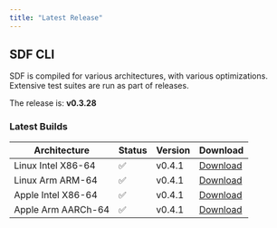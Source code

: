 ```yaml
---
title: "Latest Release" 
---
```


## SDF CLI

SDF is compiled for various architectures, with various optimizations. Extensive
test suites are run as part of releases.

The release is: **v0.3.28**

### Latest Builds

| Architecture           | Status | Version | Download |
| ---------------------- | ------ | ------- | -------- |
| Linux Intel X86-64     |   ✅   | v0.4.1  | [Download](https://cdn.sdf.com/releases/download/sdf-v0.4.1-x86_64-unknown-linux-musl.tar.gz) |
| Linux Arm ARM-64       |   ✅   | v0.4.1  | [Download](https://cdn.sdf.com/releases/download/sdf-v0.4.1-arm-unknown-linux-gnueabihf.tar.gz) |
| Apple Intel X86-64     |   ✅   | v0.4.1  | [Download](https://cdn.sdf.com/releases/download/sdf-v0.4.1-x86_64-apple-darwin.tar.gz) |
| Apple Arm AARCh-64     |   ✅   | v0.4.1  | [Download](https://cdn.sdf.com/releases/download/sdf-v0.4.1-aarch64-apple-darwin.tar.gz) |

